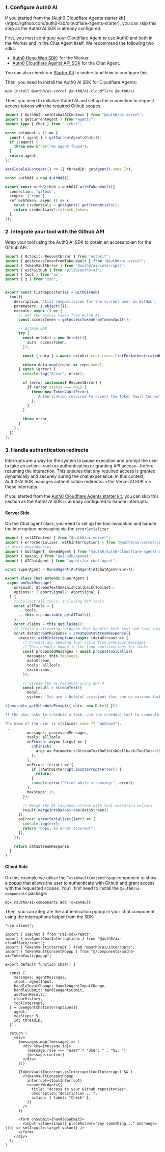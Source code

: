 ### 1. Configure Auth0 AI

<Note>
  If you started from the [Auth0 Cloudflare Agents starter kit](https://github.com/auth0-lab/cloudflare-agents-starter), you can skip this step as the Auth0 AI SDK is already configured.
</Note>

First, you must configure your Cloudflare Agent to use Auth0 and both in the Worker and in the Chat Agent itself. We recommend the following two sdks:
- [Auth0 Hono Web SDK](https://github.com/auth0-lab/auth0-hono): for the Worker.
- [Auth0 Cloudflare Agents API SDK](https://github.com/auth0-lab/auth0-cloudflare-agents-api) for the Chat Agent.

You can also check our [Starter Kit](https://github.com/auth0-lab/cloudflare-agents-starter) to understand how to configure this.


Then, you need to install the Auth0 AI SDK for Cloudflare Agents:

```bash wrap lines
npm install @auth0/ai-vercel @auth0/ai-cloudflare @auth0/ai
```

Then, you need to initialize Auth0 AI and set up the connection to request access tokens with the required Github scopes.

```typescript ./src/lib/auth0-ai.ts wrap lines
import { Auth0AI, setGlobalAIContext } from "@auth0/ai-vercel";
import { getCurrentAgent } from "agents";
import type { Chat } from "./chat";

const getAgent = () => {
  const { agent } = getCurrentAgent<Chat>();
  if (!agent) {
    throw new Error("No agent found");
  }
  return agent;
};

setGlobalAIContext(() => ({ threadID: getAgent().name }));

const auth0AI = new Auth0AI();

export const withGitHub = auth0AI.withTokenVault({
  connection: "github",
  scopes: ["repo"],
  refreshToken: async () => {
    const credentials = getAgent().getCredentials();
    return credentials?.refresh_token;
  },
});
```

### 2. Integrate your tool with the Github API

Wrap your tool using the Auth0 AI SDK to obtain an access token for the Github API.

```typescript ./src/agent/tools/listRepositories.ts wrap lines highlight={2-4,9,15,19-21,31-33}
import { Octokit, RequestError } from "octokit";
import { getAccessTokenFromTokenVault } from "@auth0/ai-vercel";
import { TokenVaultError } from "@auth0/ai/interrupts";
import { withGitHub } from "@/lib/auth0-ai";
import { tool } from "ai";
import { z } from "zod";


export const listRepositories = withGitHub(
  tool({
    description: "List respositories for the current user on GitHub",
    parameters: z.object({}),
    execute: async () => {
      // Get the access token from Auth0 AI
      const accessToken = getAccessTokenFromTokenVault();

      // GitHub SDK
      try {
        const octokit = new Octokit({
          auth: accessToken,
        });

        const { data } = await octokit.rest.repos.listForAuthenticatedUser();

        return data.map((repo) => repo.name);
      } catch (error) {
        console.log("Error", error);

        if (error instanceof RequestError) {
          if (error.status === 401) {
            throw new TokenVaultError(
              `Authorization required to access the Token Vault Connection`
            );
          }
        }

        throw error;
      }
    },
  })
);
```

### 3. Handle authentication redirects

Interrupts are a way for the system to pause execution and prompt the user to take an action—such as authenticating or granting API access—before resuming the interaction. This ensures that any required access is granted dynamically and securely during the chat experience. In this context, Auth0-AI SDK manages authentication redirects in the Vercel AI SDK via these interrupts.

<Note>If you started from the [Auth0 Cloudflare Agents starter kit](https://github.com/auth0-lab/cloudflare-agents-starter), you can skip this section as the Auth0 AI SDK is already configured to handle interrupts.</Note>

#### Server Side

On the Chat agent class, you need to set up the tool invocation and handle the interruption messaging via the `errorSerializer`.

```typescript ./src/agent/chat.ts wrap lines highlight={1-2,52-54,63-66}
import { setAIContext } from "@auth0/ai-vercel";
import { errorSerializer, withInterruptions } from "@auth0/ai-vercel/interrupts";
// Other dependencies
import { AuthAgent, OwnedAgent } from "@auth0/auth0-cloudflare-agents-api";
import { openai } from "@ai-sdk/openai";
import { AIChatAgent } from "agents/ai-chat-agent";

const SuperAgent = OwnedAgent(AuthAgent(AIChatAgent<Env>));

export class Chat extends SuperAgent {
 async onChatMessage(
    onFinish: StreamTextOnFinishCallback<ToolSet>,
    options?: { abortSignal?: AbortSignal }
  ) {
    // Collect all tools, including MCP tools
    const allTools = {
      ...tools,
      ...this.mcp.unstable_getAITools(),
    };
    const claims = this.getClaims();
    // Create a streaming response that handles both text and tool outputs
    const dataStreamResponse = createDataStreamResponse({
      execute: withInterruptions(async (dataStream) => {
        // Process any pending tool calls from previous messages
        // This handles human-in-the-loop confirmations for tools
        const processedMessages = await processToolCalls({
          messages: this.messages,
          dataStream,
          tools: allTools,
          executions,
        });

        // Stream the AI response using GPT-4
        const result = streamText({
          model,
          system: `You are a helpful assistant that can do various tasks...

${unstable_getSchedulePrompt({ date: new Date() })}

If the user asks to schedule a task, use the schedule tool to schedule the task.

The name of the user is ${claims?.name ?? "unknown"}.
`,
          messages: processedMessages,
          tools: allTools,
          onFinish: async (args) => {
            onFinish(
              args as Parameters<StreamTextOnFinishCallback<ToolSet>>[0]
            );
          },
          onError: (error) => {
            if (!Auth0Interrupt.isInterrupt(error)) {
              return;
            }
            console.error("Error while streaming:", error);
          },
          maxSteps: 10,
        });

        // Merge the AI response stream with tool execution outputs
        result.mergeIntoDataStream(dataStream);
      }),
      onError: errorSerializer((err) => {
        console.log(err);
        return "Oops, an error occured!";
      }),
    });

    return dataStreamResponse;
  }
}
```

#### Client Side

On this example we utilize the `TokenVaultConsentPopup` component to show a popup that allows the user to authenticate with Github and grant access with the requested scopes. You'll first need to install the `@auth0/ai-components` package:

```bash wrap lines
npx @auth0/ai-components add TokenVault
```

Then, you can integrate the authentication popup in your chat component, using the interruptions helper from the SDK:

```tsx ./src/components/chat.tsx wrap lines highlight={4-6,17-18,33-42}
"use client";

import { useChat } from "@ai-sdk/react";
import { useAgentChatInterruptions } from "@auth0/ai-cloudflare/react";
import { TokenVaultInterrupt } from "@auth0/ai/interrupts";
import { TokenVaultConsentPopup } from "@/components/auth0-ai/TokenVault/popup";

export default function Chat() {

  const {
    messages: agentMessages,
    input: agentInput,
    handleInputChange: handleAgentInputChange,
    handleSubmit: handleAgentSubmit,
    addToolResult,
    clearHistory,
    toolInterrupt,
  } = useAgentChatInterruptions({
    agent,
    maxSteps: 5,
    id: threadID,
  });

  return (
    <div>
      {messages.map((message) => (
        <div key={message.id}>
          {message.role === "user" ? "User: " : "AI: "}
          {message.content}
        </div>
      ))}

      {TokenVaultInterrupt.isInterrupt(toolInterrupt) && (
        <TokenVaultConsentPopup
          interrupt={toolInterrupt}
          connectWidget={{
            title: "Access to your Github repositories",
            description:"description ...",
            action: { label: "Check" },
          }}
        />
      )}

      <form onSubmit={handleSubmit}>
        <input value={input} placeholder="Say something..." onChange={(e) => setInput(e.target.value)} />
      </form>
    </div>
  );
}
```
